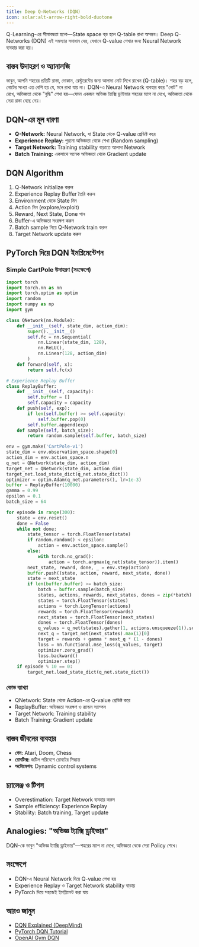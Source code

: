```yaml
---
title: Deep Q-Networks (DQN)
icon: solar:alt-arrow-right-bold-duotone
---
```


Q-Learning-এর সীমাবদ্ধতা হলো—State space বড় হলে Q-table রাখা অসম্ভব। Deep Q-Networks (DQN) এই সমস্যার সমাধান দেয়, যেখানে Q-value শেখার জন্য Neural Network ব্যবহার করা হয়।

## বাস্তব উদাহরণ ও অ্যানালজি

ভাবুন, আপনি শহরের প্রতিটি রাস্তা, দোকান, রেস্টুরেন্টের জন্য আলাদা নোট লিখে রাখেন (Q-table)। শহর বড় হলে, নোটের সংখ্যা এত বেশি হয় যে, মনে রাখা যায় না। DQN-এ Neural Network ব্যবহার করে "নোট" না রেখে, অভিজ্ঞতা থেকে "বুদ্ধি" শেখা হয়—যেমন একজন অভিজ্ঞ ট্যাক্সি ড্রাইভার শহরের ম্যাপ না দেখে, অভিজ্ঞতা থেকে সেরা রাস্তা বেছে নেয়।

## DQN-এর মূল ধারণা
- **Q-Network:** Neural Network, যা State থেকে Q-value প্রেডিক্ট করে
- **Experience Replay:** পুরনো অভিজ্ঞতা থেকে শেখা (Random sampling)
- **Target Network:** Training stability বাড়াতে আলাদা Network
- **Batch Training:** একসাথে অনেক অভিজ্ঞতা থেকে Gradient update

## DQN Algorithm
1. Q-Network initialize করুন
2. Experience Replay Buffer তৈরি করুন
3. Environment থেকে State নিন
4. Action নিন (explore/exploit)
5. Reward, Next State, Done পান
6. Buffer-এ অভিজ্ঞতা সংরক্ষণ করুন
7. Batch sample নিয়ে Q-Network train করুন
8. Target Network update করুন

## PyTorch দিয়ে DQN ইমপ্লিমেন্টেশন

### Simple CartPole উদাহরণ (সংক্ষেপে)

```python
import torch
import torch.nn as nn
import torch.optim as optim
import random
import numpy as np
import gym

class QNetwork(nn.Module):
    def __init__(self, state_dim, action_dim):
        super().__init__()
        self.fc = nn.Sequential(
            nn.Linear(state_dim, 128),
            nn.ReLU(),
            nn.Linear(128, action_dim)
        )
    def forward(self, x):
        return self.fc(x)

# Experience Replay Buffer
class ReplayBuffer:
    def __init__(self, capacity):
        self.buffer = []
        self.capacity = capacity
    def push(self, exp):
        if len(self.buffer) >= self.capacity:
            self.buffer.pop(0)
        self.buffer.append(exp)
    def sample(self, batch_size):
        return random.sample(self.buffer, batch_size)

env = gym.make('CartPole-v1')
state_dim = env.observation_space.shape[0]
action_dim = env.action_space.n
q_net = QNetwork(state_dim, action_dim)
target_net = QNetwork(state_dim, action_dim)
target_net.load_state_dict(q_net.state_dict())
optimizer = optim.Adam(q_net.parameters(), lr=1e-3)
buffer = ReplayBuffer(10000)
gamma = 0.99
epsilon = 0.1
batch_size = 64

for episode in range(300):
    state = env.reset()
    done = False
    while not done:
        state_tensor = torch.FloatTensor(state)
        if random.random() < epsilon:
            action = env.action_space.sample()
        else:
            with torch.no_grad():
                action = torch.argmax(q_net(state_tensor)).item()
        next_state, reward, done, _ = env.step(action)
        buffer.push((state, action, reward, next_state, done))
        state = next_state
        if len(buffer.buffer) >= batch_size:
            batch = buffer.sample(batch_size)
            states, actions, rewards, next_states, dones = zip(*batch)
            states = torch.FloatTensor(states)
            actions = torch.LongTensor(actions)
            rewards = torch.FloatTensor(rewards)
            next_states = torch.FloatTensor(next_states)
            dones = torch.FloatTensor(dones)
            q_values = q_net(states).gather(1, actions.unsqueeze(1)).squeeze()
            next_q = target_net(next_states).max(1)[0]
            target = rewards + gamma * next_q * (1 - dones)
            loss = nn.functional.mse_loss(q_values, target)
            optimizer.zero_grad()
            loss.backward()
            optimizer.step()
    if episode % 10 == 0:
        target_net.load_state_dict(q_net.state_dict())
```

### কোড ব্যাখ্যা
- QNetwork: State থেকে Action-এর Q-value প্রেডিক্ট করে
- ReplayBuffer: অভিজ্ঞতা সংরক্ষণ ও র‍্যান্ডম স্যাম্পল
- Target Network: Training stability
- Batch Training: Gradient update

## বাস্তব জীবনের ব্যবহার
- **গেম:** Atari, Doom, Chess
- **রোবটিক্স:** জটিল পরিবেশে রোবটের সিদ্ধান্ত
- **অটোমেশন:** Dynamic control systems

## চ্যালেঞ্জ ও টিপস
- Overestimation: Target Network ব্যবহার করুন
- Sample efficiency: Experience Replay
- Stability: Batch training, Target update

## Analogies: "অভিজ্ঞ ট্যাক্সি ড্রাইভার"

DQN-কে ভাবুন "অভিজ্ঞ ট্যাক্সি ড্রাইভার"—শহরের ম্যাপ না দেখে, অভিজ্ঞতা থেকে সেরা Policy শেখে।

## সংক্ষেপে
- DQN-এ Neural Network দিয়ে Q-value শেখা হয়
- Experience Replay ও Target Network stability বাড়ায়
- PyTorch দিয়ে সহজেই ইমপ্লিমেন্ট করা যায়

## আরও জানুন
- [DQN Explained (DeepMind)](https://deepmind.com/research/publications/2015/human-level-control-through-deep-reinforcement-learning)
- [PyTorch DQN Tutorial](https://pytorch.org/tutorials/intermediate/reinforcement_q_learning.html)
- [OpenAI Gym DQN](https://spinningup.openai.com/en/latest/)
